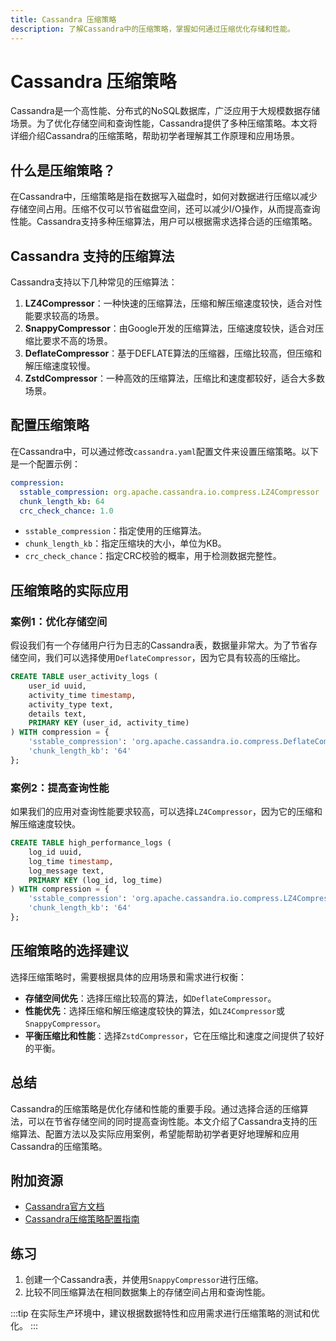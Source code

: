 ```yaml
---
title: Cassandra 压缩策略
description: 了解Cassandra中的压缩策略，掌握如何通过压缩优化存储和性能。
---
```


# Cassandra 压缩策略

Cassandra是一个高性能、分布式的NoSQL数据库，广泛应用于大规模数据存储场景。为了优化存储空间和查询性能，Cassandra提供了多种压缩策略。本文将详细介绍Cassandra的压缩策略，帮助初学者理解其工作原理和应用场景。

## 什么是压缩策略？

在Cassandra中，压缩策略是指在数据写入磁盘时，如何对数据进行压缩以减少存储空间占用。压缩不仅可以节省磁盘空间，还可以减少I/O操作，从而提高查询性能。Cassandra支持多种压缩算法，用户可以根据需求选择合适的压缩策略。

## Cassandra 支持的压缩算法

Cassandra支持以下几种常见的压缩算法：

1. **LZ4Compressor**：一种快速的压缩算法，压缩和解压缩速度较快，适合对性能要求较高的场景。
2. **SnappyCompressor**：由Google开发的压缩算法，压缩速度较快，适合对压缩比要求不高的场景。
3. **DeflateCompressor**：基于DEFLATE算法的压缩器，压缩比较高，但压缩和解压缩速度较慢。
4. **ZstdCompressor**：一种高效的压缩算法，压缩比和速度都较好，适合大多数场景。

## 配置压缩策略

在Cassandra中，可以通过修改`cassandra.yaml`配置文件来设置压缩策略。以下是一个配置示例：

```yaml
compression:
  sstable_compression: org.apache.cassandra.io.compress.LZ4Compressor
  chunk_length_kb: 64
  crc_check_chance: 1.0
```

- `sstable_compression`：指定使用的压缩算法。
- `chunk_length_kb`：指定压缩块的大小，单位为KB。
- `crc_check_chance`：指定CRC校验的概率，用于检测数据完整性。

## 压缩策略的实际应用

### 案例1：优化存储空间

假设我们有一个存储用户行为日志的Cassandra表，数据量非常大。为了节省存储空间，我们可以选择使用`DeflateCompressor`，因为它具有较高的压缩比。

```sql
CREATE TABLE user_activity_logs (
    user_id uuid,
    activity_time timestamp,
    activity_type text,
    details text,
    PRIMARY KEY (user_id, activity_time)
) WITH compression = {
    'sstable_compression': 'org.apache.cassandra.io.compress.DeflateCompressor',
    'chunk_length_kb': '64'
};
```

### 案例2：提高查询性能

如果我们的应用对查询性能要求较高，可以选择`LZ4Compressor`，因为它的压缩和解压缩速度较快。

```sql
CREATE TABLE high_performance_logs (
    log_id uuid,
    log_time timestamp,
    log_message text,
    PRIMARY KEY (log_id, log_time)
) WITH compression = {
    'sstable_compression': 'org.apache.cassandra.io.compress.LZ4Compressor',
    'chunk_length_kb': '64'
};
```

## 压缩策略的选择建议

选择压缩策略时，需要根据具体的应用场景和需求进行权衡：

- **存储空间优先**：选择压缩比较高的算法，如`DeflateCompressor`。
- **性能优先**：选择压缩和解压缩速度较快的算法，如`LZ4Compressor`或`SnappyCompressor`。
- **平衡压缩比和性能**：选择`ZstdCompressor`，它在压缩比和速度之间提供了较好的平衡。

## 总结

Cassandra的压缩策略是优化存储和性能的重要手段。通过选择合适的压缩算法，可以在节省存储空间的同时提高查询性能。本文介绍了Cassandra支持的压缩算法、配置方法以及实际应用案例，希望能帮助初学者更好地理解和应用Cassandra的压缩策略。

## 附加资源

- [Cassandra官方文档](https://cassandra.apache.org/doc/latest/)
- [Cassandra压缩策略配置指南](https://cassandra.apache.org/doc/latest/operating/compression.html)

## 练习

1. 创建一个Cassandra表，并使用`SnappyCompressor`进行压缩。
2. 比较不同压缩算法在相同数据集上的存储空间占用和查询性能。

:::tip
在实际生产环境中，建议根据数据特性和应用需求进行压缩策略的测试和优化。
:::